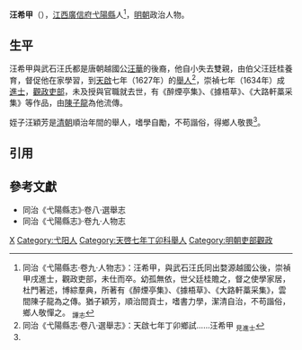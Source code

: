'''汪希甲'''（{{bd|16世紀||1634年}}），[[江西等處承宣布政使司|江西]][[廣信府|廣信府]][[弋陽縣|弋陽縣]]人<ref name=djs>同治《弋陽縣志·卷九·人物志》：汪希甲，與武石汪氏同出婺源越國公後，崇禎甲戌進士，觀政吏部，未仕而卒。幼孤無依，世父廷桂贍之，督之使學家居，杜門著述，博綜羣典，所著有《醉煙亭集》、《據梧草》、《大路軒藁采集》，雲間陳子龍為之傳。猶子穎芳，順治間貢士，嗜書力學，潔清自治，不苟諧俗，鄉人敬憚之。 <sub>譚志</sub></ref>，[[明朝|明朝]]政治人物。

==生平==
汪希甲與武石汪氏都是唐朝越國公[[汪華|汪華]]的後裔，他自小失去雙親，由伯父汪廷桂養育，督促他在家學習，到[[天啟_(明朝)|天啟]]七年（1627年）的[[舉人|舉人]]<ref>同治《弋陽縣志·卷八·選舉志》：天啟七年丁卯鄉試……汪希甲 <sub>見進士</sub></ref>，崇禎七年（1634年）成[[進士|進士]]，[[觀政|觀政]][[吏部|吏部]]，未及授與官職就去世，有《醉煙亭集》、《據梧草》、《大路軒藁采集》等作品，由[[陳子龍|陳子龍]]為他流傳。

姪子汪穎芳是[[清朝|清朝]]順治年間的舉人，嗜學自勵，不苟諧俗，得鄉人敬畏<ref name=djs/>。

==引用==
{{reflist}}

==參考文獻==
*同治《弋陽縣志》·卷八·選舉志
*同治《弋陽縣志》·卷九·人物志

{{崇禎七年甲戌科殿試金榜}}

[[Category:汪姓|X]]
[[Category:弋阳人|Category:弋阳人]]
[[Category:天啓七年丁卯科舉人|Category:天啓七年丁卯科舉人]]
[[Category:明朝吏部觀政|Category:明朝吏部觀政]]